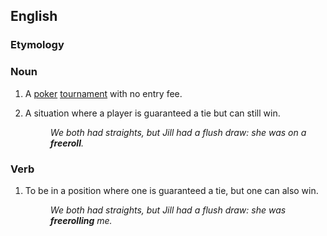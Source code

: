 ==English==

===Etymology===
{{compound|en|free|roll}}

===Noun===
{{en-noun}}

# {{lb|en|poker}} A [[poker]] [[tournament]] with no entry fee.
# {{lb|en|poker}} A situation where a player is guaranteed a tie but can still win.
#: ''We both had straights, but Jill had a flush draw: she was on a '''freeroll'''.''

===Verb===
{{en-verb}}

# {{lb|en|poker}} To be in a position where one is guaranteed a tie, but one can also win.
#: ''We both had straights, but Jill had a flush draw: she was '''freerolling''' me.''